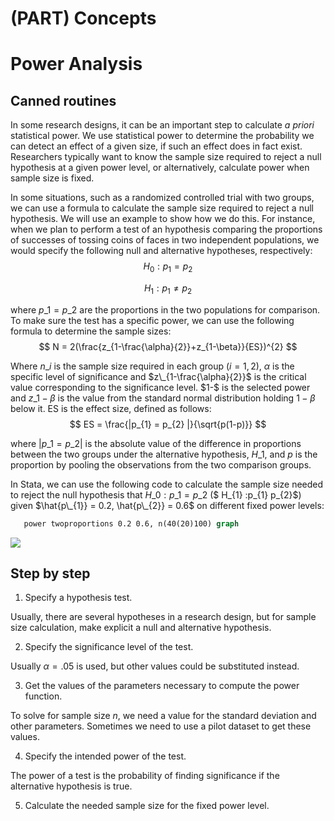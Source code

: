 
# (PART) Concepts {-}

# Power Analysis

## Canned routines

In some research designs, it can be an important step to calculate *a priori* statistical power. We use statistical power to determine the probability we can detect an effect of a given size, if such an effect does in fact exist. Researchers typically want to know the sample size required to reject a null hypothesis at a given power level, or alternatively, calculate power when sample size is fixed.

In some situations, such as a randomized controlled trial with two groups, we can use a formula to calculate the sample size required to reject a null hypothesis. We will use an example to show how we do this. For instance, when we plan to perform a test of an hypothesis comparing the proportions of successes of tossing coins of faces in two independent populations, we would specify the following null and alternative hypotheses, respectively: 
$$
H_{0} :p_{1} = p_{2}
$$ 

$$
H_{1} :p_{1} \neq p_{2}
$$

where $p\_{1} = p\_{2}$ are the proportions in the two populations for comparison. To make sure the test has a specific power, we can use the following formula to determine the sample sizes: 
$$
N = 2(\frac{z_{1-\frac{\alpha}{2}}+z_{1-\beta}}{ES})^{2}
$$

Where $n\_{i}$ is the sample size required in each group ($i=1,2$), $\alpha$ is the specific level of significance and $z\_{1-\frac{\alpha}{2}}$ is the critical value corresponding to the significance level. $1-\beta $ is the selected power and $z\_{1-\beta}$ is the value from the standard normal distribution holding $1-\beta$ below it. ES is the effect size, defined as follows: 
$$
ES = \frac{|p_{1} = p_{2} |}{\sqrt{p(1-p)}}
$$ 

where $|p\_{1} =p\_{2} |$ is the absolute value of the difference in proportions between the two groups under the alternative hypothesis, $H\_{1}$, and $p$ is the proportion by pooling the observations from the two comparison groups.

In Stata, we can use the following code to calculate the sample size needed to reject the null hypothesis that $H\_{0} :p\_{1} = p\_{2}$ ($ H\_{1} :p\_{1} \neq p\_{2}$) given $\hat{p\_{1}} = 0.2, \hat{p\_{2}} = 0.6$ on different fixed power levels:

```stata
   power twoproportions 0.2 0.6, n(40(20)100) graph
```

![](https://github.com/hlmshtj-dan/pigo/blob/main/4.png?raw=true)


## Step by step

1. Specify a hypothesis test.

Usually, there are several hypotheses in a research design, but for sample size calculation, make explicit a null and alternative hypothesis.

2. Specify the significance level of the test.

Usually $\alpha = .05$ is used, but other values could be substituted instead.

3. Get the values of the parameters necessary to compute the power function.

To solve for sample size $n$, we need a value for the standard deviation and other parameters. Sometimes we need to use a pilot dataset to get these values.

4. Specify the intended power of the test.

The power of a test is the probability of finding significance if the alternative hypothesis is true.

5. Calculate the needed sample size for the fixed power level.
